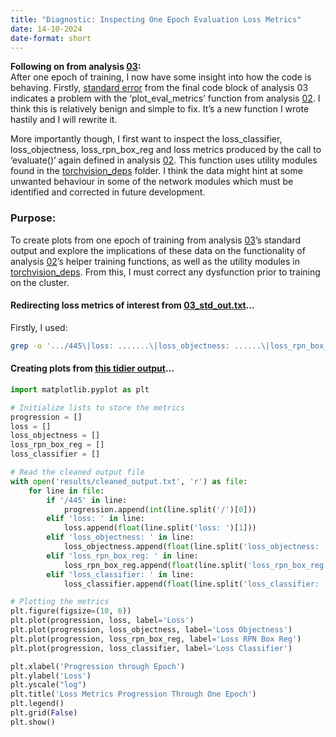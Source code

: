 ```yaml
---
title: "Diagnostic: Inspecting One Epoch Evaluation Loss Metrics"
date: 14-10-2024
date-format: short
---
```


**Following on from analysis [03](03_ResNet50_setup.qmd):** \
After one epoch of training, I now have some insight into how the code is behaving. Firstly, [standard error](results/03_error.txt) from the final code block of analysis 03 indicates a problem with the 'plot_eval_metrics' function from analysis [02](02_helper_training_functions.md). I think this is relatively benign and simple to fix. It's a new function I wrote hastily and I will rewrite it. \

More importantly though, I first want to inspect the loss_classifier, loss_objectness, loss_rpn_box_reg and loss metrics produced by the call to 'evaluate()' again defined in analysis [02](02_helper_training_functions.md). This function uses utility modules found in the [torchvision_deps](../../src/torchvision_deps/) folder. I think the data might hint at some unwanted behaviour in some of the network modules which must be identified and corrected in future development. \

### Purpose:
To create plots from one epoch of training from analysis [03](02_helper_training_functions.md)'s standard output and explore the implications of these data on the functionality of analysis [02](02_helper_training_functions.md)'s helper training functions, as well as the utility modules in [torchvision_deps](../../src/torchvision_deps/). From this, I must correct any dysfunction prior to training on the cluster.

#### Redirecting loss metrics of interest from [03_std_out.txt](results/03_std_out.txt)...
Firstly, I used: \
```bash
grep -o '.../445\|loss: .......\|loss_objectness: ......\|loss_rpn_box_reg: .......\|loss_classifier:.......' results/stdout_ResNet_Training.txt > results/cleaned_output.txt
```

#### Creating plots from [this tidier output](results/cleaned_output.txt)...

```python
import matplotlib.pyplot as plt

# Initialize lists to store the metrics
progression = []
loss = []
loss_objectness = []
loss_rpn_box_reg = []
loss_classifier = []

# Read the cleaned output file
with open('results/cleaned_output.txt', 'r') as file:
    for line in file:
        if '/445' in line:
            progression.append(int(line.split('/')[0]))
        elif 'loss: ' in line:
            loss.append(float(line.split('loss: ')[1]))
        elif 'loss_objectness: ' in line:
            loss_objectness.append(float(line.split('loss_objectness: ')[1]))
        elif 'loss_rpn_box_reg: ' in line:
            loss_rpn_box_reg.append(float(line.split('loss_rpn_box_reg: ')[1]))
        elif 'loss_classifier: ' in line:
            loss_classifier.append(float(line.split('loss_classifier: ')[1]))

# Plotting the metrics
plt.figure(figsize=(10, 6))
plt.plot(progression, loss, label='Loss')
plt.plot(progression, loss_objectness, label='Loss Objectness')
plt.plot(progression, loss_rpn_box_reg, label='Loss RPN Box Reg')
plt.plot(progression, loss_classifier, label='Loss Classifier')

plt.xlabel('Progression through Epoch')
plt.ylabel('Loss')
plt.yscale("log")
plt.title('Loss Metrics Progression Through One Epoch')
plt.legend()
plt.grid(False)
plt.show()
```